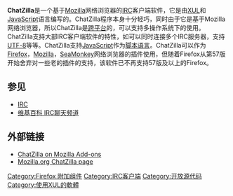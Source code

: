 {{NoteTA|G1=IT|G2=FL}}

{{Infobox Software
|name = ChatZilla
|screenshot = [[File:Chatzilla_zh.png|250px]]
|caption = '''ChatZilla'''登录[[中文维基百科|中文维基百科]]的[[IRC|IRC]][[Wikipedia:IRC聊天频道|频道]]
|developer = James Ross, Robert Ginda, Samuel Sieb
|latest_release_version = 0.9.93
|latest_release_date = {{Release date and age|2016|11|08}}
|operating_system = [[跨平台|跨平台]]
|genre = [[IRC|IRC]]客户端
|license = [[Mozilla公共许可证|MPL]]/[[GNU通用公共许可证|GPL]]/[[GNU宽通用公共许可证|LGPL]]三重授權
|website =[http://chatzilla.hacksrus.com/ chatzilla.hacksrus.com]
}}

'''ChatZilla'''是一个基于[[Mozilla|Mozilla]]网络浏览器的[[IRC|IRC]]客户端软件，它是由[[XUL|XUL]]和[[JavaScript|JavaScript]]语言编写的。ChatZilla程序本身十分轻巧，同时由于它是基于Mozilla网络浏览器，所以ChatZilla是[[跨平台|跨平台]]的，可以支持多操作系统下的使用。ChatZilla支持大部IRC客户端软件的特性，如可以同时连接多个IRC服务器，支持[[UTF-8|UTF-8]]等等。ChatZilla支持[[JavaScript|JavaScript]]作为[[脚本语言|脚本语言]]。ChatZilla可以作为[[Mozilla_Firefox|Firefox]]，[[Mozilla|Mozilla]]，[[SeaMonkey|SeaMonkey]]网络浏览器的插件使用，但随着Firefox从第57版开始舍弃对一些老的插件的支持，该软件已不再支持57版及以上的Firefox。

== 参见 ==
* [[IRC|IRC]]
* [[Wikipedia:IRC聊天频道|维基百科 IRC聊天频道]]
== 外部链接 ==
* [https://addons.mozilla.org/firefox/addon/chatzilla/ ChatZilla on Mozilla Add-ons]{{Dead link|date=2019年9月 |bot=InternetArchiveBot |fix-attempted=yes }}
* [http://www.mozilla.org/projects/rt-messaging/chatzilla/ Mozilla.org ChatZilla page]{{Wayback|url=http://www.mozilla.org/projects/rt-messaging/chatzilla/ |date=20061012030231 }}
{{Compu-soft-stub}}

[[Category:Firefox_附加组件|Category:Firefox 附加组件]]
[[Category:IRC客户端|Category:IRC客户端]]
[[Category:开放源代码|Category:开放源代码]]
[[Category:使用XUL的軟體|Category:使用XUL的軟體]]

{{Mozilla}}
{{IRC footer}}
